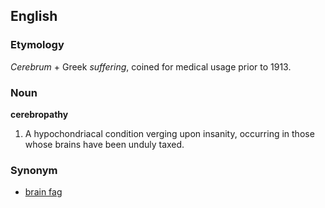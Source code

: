 ==English==
===Etymology===
''Cerebrum'' + Greek ''suffering'', coined for medical usage prior to 1913.
===Noun===
'''cerebropathy'''
#A hypochondriacal condition verging upon insanity, occurring in those whose brains have been unduly taxed.
===Synonym===
*[[brain fag]]